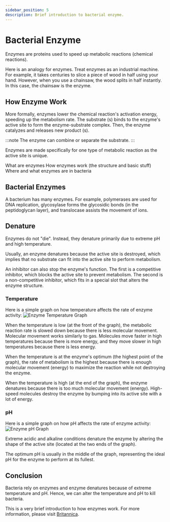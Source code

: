 ```yaml
---
sidebar_position: 5
description: Brief introduction to bacterial enzyme.
---
```

# Bacterial Enzyme
Enzymes are proteins used to speed up metabolic reactions (chemical reactions). 

Here is an analogy for enzymes. Treat enzymes as an industrial machine. For example, it takes centuries to slice a piece of wood in half using your hand. However, when you use a chainsaw, the wood splits in half instantly. In this case, the chainsaw is the enzyme. 
## How Enzyme Work
More formally, enzymes lower the chemical reaction's activation energy, speeding up the metabolism rate. The substrate (s) binds to the enzyme's active site to form the enzyme-substrate complex. Then, the enzyme catalyzes and releases new product (s). 

:::note
The enzyme can combine or separate the substrate.
::: 

Enzymes are made specifically for one type of metabolic reaction as the active site is unique. 

What are enzymes
How enzymes work (the structure and basic stuff)
Where and what enzymes are in bacteria
## Bacterial Enzymes
A bacterium has many enzymes. For example, polymerases are used for DNA replication, glycosylase forms the glycosidic bonds (in the peptidoglycan layer), and translocase assists the movement of ions. 

## Denature
Enzymes do not "die". Instead, they denature primarily due to extreme pH and high temperature. 

Usually, an enzyme denatures because the active site is destroyed, which implies that no substrate can fit into the active site to perform metabolism. 

An inhibitor can also stop the enzyme's function. The first is a competitive inhibitor, which blocks the active site to prevent metabolism. The second is a non-competitive inhibitor, which fits in a special slot that alters the enzyme structure. 
### Temperature
Here is a simple graph on how temperature affects the rate of enzyme activity: 
![Enzyme Temperature Graph](/img/enzyme-temp.png)

When the temperature is low (at the front of the graph), the metabolic reaction rate is slowed down because there is less molecular movement. Molecular movement works similarly to gas. Molecules move faster in high temperatures because there is more energy, and they move slower in high temperatures because there is less energy. 

When the temperature is at the enzyme's optimum (the highest point of the graph), the rate of metabolism is the highest because there is enough molecular movement (energy) to maximize the reaction while not destroying the enzyme. 

When the temperature is high (at the end of the graph), the enzyme denatures because there is too much molecular movement (energy). High-speed molecules destroy the enzyme by bumping into its active site with a lot of energy. 

### pH
Here is a simple graph on how pH affects the rate of enzyme activity:
![Enzyme pH Graph](/img/enzyme-ph.png)

Extreme acidic and alkaline conditions denature the enzyme by altering the shape of the active site (located at the two ends of the graph).

The optimum pH is usually in the middle of the graph, representing the ideal pH for the enzyme to perform at its fullest. 
## Conclusion
Bacteria rely on enzymes and enzyme denatures because of extreme temperature and pH. Hence, we can alter the temperature and pH to kill bacteria. 

This is a very brief introduction to how enzymes work. For more information, please visit [Britannica](https://www.britannica.com/science/enzyme).
